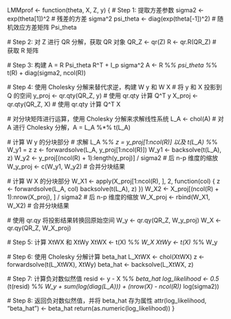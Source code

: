 LMMprof <- function(theta, X, Z, y) {
  # Step 1: 提取方差参数
  sigma2 <- exp(theta[1])^2  # 残差的方差 sigma^2
  psi_theta <- diag(exp(theta[-1])^2)  # 随机效应方差矩阵 Psi_theta
  
  # Step 2: 对 Z 进行 QR 分解，获取 QR 对象
  QR_Z <- qr(Z)
  R <- qr.R(QR_Z)  # 获取 R 矩阵
  
  # Step 3: 构建 A = R Psi_theta R^T + I_p sigma^2
  A <- R %*% psi_theta %*% t(R) + diag(sigma2, ncol(R))

  # Step 4: 使用 Cholesky 分解来替代求逆，构建 W y 和 W X
  # 将 y 和 X 投影到 Q 的空间
  y_proj <- qr.qty(QR_Z, y)  # 使用 qr.qty 计算 Q^T y
  X_proj <- qr.qty(QR_Z, X)  # 使用 qr.qty 计算 Q^T X
  
  # 对分块矩阵进行运算，使用 Cholesky 分解来求解线性系统
  L_A <- chol(A)  # 对 A 进行 Cholesky 分解，A = L_A %*% t(L_A)
  
  # 计算 W y 的分块部分
  # 求解 L_A %*% z = y_proj[1:ncol(R)] 以及 t(L_A) %*% W_y1 = z
  z <- forwardsolve(L_A, y_proj[1:ncol(R)])
  W_y1 <- backsolve(t(L_A), z)
  W_y2 <- y_proj[(ncol(R) + 1):length(y_proj)] / sigma2  # 后 n-p 维度的缩放
  W_y_proj <- c(W_y1, W_y2)  # 合并分块结果

  # 计算 W X 的分块部分
  W_X1 <- apply(X_proj[1:ncol(R), ], 2, function(col) {
    z <- forwardsolve(L_A, col)
    backsolve(t(L_A), z)
  })
  W_X2 <- X_proj[(ncol(R) + 1):nrow(X_proj), ] / sigma2  # 后 n-p 维度的缩放
  W_X_proj <- rbind(W_X1, W_X2)  # 合并分块结果

  # 使用 qr.qy 将投影结果转换回原始空间
  W_y <- qr.qy(QR_Z, W_y_proj)
  W_X <- qr.qy(QR_Z, W_X_proj)
  
  # Step 5: 计算 XtWX 和 XtWy
  XtWX <- t(X) %*% W_X
  XtWy <- t(X) %*% W_y
  
  # Step 6: 使用 Cholesky 分解计算 beta_hat
  L_XtWX <- chol(XtWX)
  z <- forwardsolve(t(L_XtWX), XtWy)
  beta_hat <- backsolve(L_XtWX, z)

  # Step 7: 计算负对数似然值
  resid <- y - X %*% beta_hat
  log_likelihood <- 0.5 * (t(resid) %*% W_y + sum(log(diag(L_A))) + (nrow(X) - ncol(R)) * log(sigma2))
  
  # Step 8: 返回负对数似然值，并将 beta_hat 存为属性
  attr(log_likelihood, "beta_hat") <- beta_hat
  return(as.numeric(log_likelihood))
}